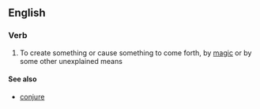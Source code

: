 ==English==

===Verb===
{{en-verb|magics up|magicking up|magicked up|magicked up}}

# {{colloquial}} To create something or cause something to come forth, by [[magic]] or by some other unexplained means

====See also====
*[[conjure]]